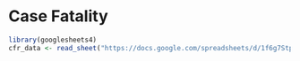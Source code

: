 Case Fatality {data-navmenu="Comparisons"}
===================================================================

```{r}
library(googlesheets4)
cfr_data <- read_sheet("https://docs.google.com/spreadsheets/d/1f6g7Stprc5moCTQePEYRwbqT5xWDDYZodG4T-HDBSIc/edit?usp=sharing")
```

